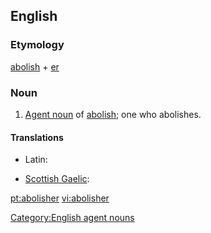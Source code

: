 ==English==

===Etymology===
[[abolish]] + [[er]]

===Noun===
{{en-noun}}

# [[agent noun|Agent noun]] of [[abolish]]; one who abolishes.

====Translations====
{{trans-top|one who abolishes}}
* Latin: {{t-|la|abolitor|m}}
{{trans-mid}}
* [[Scottish Gaelic]]: {{t|gd|mì-laghachair}}
{{trans-bottom}}

[[Category:English agent nouns]]

[[pt:abolisher]]
[[vi:abolisher]]